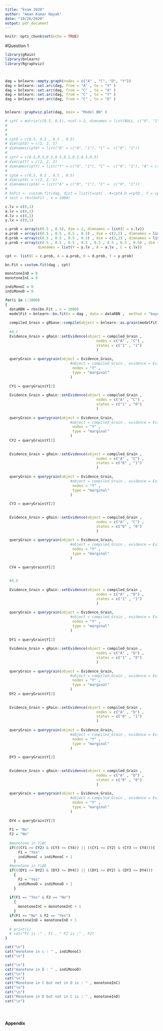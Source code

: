 ```yaml
---
title: "Exam 2020"
author: "Aman Kumar Nayak"
date: "10/26/2020"
output: pdf_document
---
```


```r
knitr::opts_chunk$set(echo = TRUE)
```


#Question 1 

```r
library(gRain)
library(bnlearn)
library(Rgraphviz)



dag = bnlearn::empty.graph(nodes = c("A" , "C", "D", "Y"))
dag = bnlearn::set.arc(dag, from = "A" , to = "Y" )
dag = bnlearn::set.arc(dag, from = "C" , to = "A" )
dag = bnlearn::set.arc(dag, from = "C" , to = "Y" )
dag = bnlearn::set.arc(dag, from = "C" , to = "D" )


bnlearn::graphviz.plot(dag, main = "Model BN" )


```


```r

# cptC = matrix(c(0.5, 0.5), ncol = 2, dimnames = list(NULL, c("0", "1")))
# 
# 
# 
# cptD = c(0.5, 0.5 , 0.5 , 0.5)
# dim(cptD) = c(2, 2, 1)
# dimnames(cptD) = list("D" = c("0", "1"), "C" =  c("0", "1"))
# 
# cptY = c(0.5,0.5,0.5,0.5,0.5,0.5,0.5,0.5)
# dim(cptY) = c(2, 2, 2)
# dimnames(cptY) = list("Y" = c("0", "1"), "C" =  c("0", "1"), "A" = c("0", "1"))
# 
# cptA = c(0.5, 0.5 , 0.5 , 0.5)
# dim(cptA) = c(2, 2, 1)
# dimnames(cptA) = list("A" = c("0", "1"), "C" =  c("0", "1"))
# 
# bnFit <- custom.fit(dag, dist = list(C=cptC , A=cptA,D =cptD , Y = cptY))
# test = rbn(bnFit , n = 1000)

```


```r

c.lv = c(0,1)
a.lv = c(0,1)
d.lv = c(0,1)
y.lv = c(0,1)

c.prob = array(c(0.5 , 0.5), dim = 2, dimnames = list(C = c.lv))
a.prob = array(c(0.5 , 0.5 , 0.5 , 0.5) , dim = c(2,2) , dimnames = list(A = a.lv , C = c.lv))
d.prob = array(c(0.5 , 0.5 , 0.5 , 0.5) , dim = c(2,2) , dimnames = list(D = d.lv , C = c.lv))
y.prob = array(c(0.5 , 0.5 , 0.5 , 0.5 , 0.5 , 0.5 , 0.5 , 0.5) , dim = c(2,2,2) ,
               dimnames = list(Y = y.lv , A = a.lv , C = c.lv))

cpt <- list(C = c.prob, A = a.prob, D = d.prob, Y = y.prob)
```


```r

bn.Fit = custom.fit(dag , cpt)

monotoneInD = 0
monotoneInC = 0

indiMonoC = 0 
indiMonoD = 0

for(i in 1:1000)
{  
  dataRBN = rbn(bn.Fit , n = 1000)
  modelFit = bnlearn::bn.fit(x = dag , data = dataRBN ,  method = "bayes")
  
  compiled_Grain = gRbase::compile(object = bnlearn::as.grain(modelFit))
  
  #A,C
  Evidence_Grain = gRain::setEvidence(object = compiled_Grain , 
                                          nodes = c("A" , "C") , 
                                          states = c("1" , "1")  
                                          )
    
  queryGrain = querygrain(object = Evidence_Grain,
                              #object = compiled_Grain , evidence = Evidence_Grain ,
                               nodes = "Y" , 
                               type = "marginal" 
                              )
  
  CY1 = queryGrain$Y[2]
  
  Evidence_Grain = gRain::setEvidence(object = compiled_Grain , 
                                          nodes = c("A" , "C") , 
                                          states = c("1" , "0")  
                                          )
    
  queryGrain = querygrain(object = Evidence_Grain,
                              #object = compiled_Grain , evidence = Evidence_Grain ,
                               nodes = "Y" , 
                               type = "marginal" 
                              )
  CY2 = queryGrain$Y[2]
  
  
  Evidence_Grain = gRain::setEvidence(object = compiled_Grain , 
                                          nodes = c("A" , "C") , 
                                          states = c("0" , "1")  
                                          )
    
  queryGrain = querygrain(object = Evidence_Grain,
                              #object = compiled_Grain , evidence = Evidence_Grain ,
                               nodes = "Y" , 
                               type = "marginal" 
                              )
  
  CY3 = queryGrain$Y[2]
  
  
  Evidence_Grain = gRain::setEvidence(object = compiled_Grain , 
                                          nodes = c("A" , "C") , 
                                          states = c("0" , "0")  
                                          )
    
  queryGrain = querygrain(object = Evidence_Grain,
                              #object = compiled_Grain , evidence = Evidence_Grain ,
                               nodes = "Y" , 
                               type = "marginal" 
                              )
  
  CY4 = queryGrain$Y[2]
  
  
  #A,D
  
  Evidence_Grain = gRain::setEvidence(object = compiled_Grain , 
                                          nodes = c("A" , "D") , 
                                          states = c("1" , "1")  
                                          )
    
  queryGrain = querygrain(object = Evidence_Grain,
                              #object = compiled_Grain , evidence = Evidence_Grain ,
                               nodes = "Y" , 
                               type = "marginal" 
                              )
  
  DY1 = queryGrain$Y[2]
  
  Evidence_Grain = gRain::setEvidence(object = compiled_Grain , 
                                          nodes = c("A" , "D") , 
                                          states = c("1" , "0")  
                                          )
    
  queryGrain = querygrain(object = Evidence_Grain,
                              #object = compiled_Grain , evidence = Evidence_Grain ,
                               nodes = "Y" , 
                               type = "marginal" 
                              )
  DY2 = queryGrain$Y[2]
  
  
  Evidence_Grain = gRain::setEvidence(object = compiled_Grain , 
                                          nodes = c("A" , "D") , 
                                          states = c("0" , "1")  
                                          )
    
  queryGrain = querygrain(object = Evidence_Grain,
                              #object = compiled_Grain , evidence = Evidence_Grain ,
                               nodes = "Y" , 
                               type = "marginal" 
                              )
  
  DY3 = queryGrain$Y[2]
  
  
  Evidence_Grain = gRain::setEvidence(object = compiled_Grain , 
                                          nodes = c("A" , "D") , 
                                          states = c("0" , "0")  
                                          )
    
  queryGrain = querygrain(object = Evidence_Grain,
                              #object = compiled_Grain , evidence = Evidence_Grain ,
                               nodes = "Y" , 
                               type = "marginal" 
                              )
  
  DY4 = queryGrain$Y[2]
  
  F1 = "No"
  F2 = "No"
  
  #monotone in Y|AC
  if(((CY1 >= CY2) & (CY3 >= CY4)) || ((CY1 <= CY2) & (CY3 <= CY4))){
      F1 = "Yes"
      indiMonoC = indiMonoC + 1
    }
  #monotone in Y|AD
  if(((DY1 >= DY2) & (DY3 >= DY4)) || ((DY1 <= DY2) & (DY3 <= DY4)))
    {
      F2 = "Yes"
      indiMonoD = indiMonoD + 1
    }
  
  if(F1 == "Yes" & F2 == "No")
    {
      monotoneInC = monotoneInC + 1
    }
  if(F1 == "No" & F2 == "Yes")
    monotoneInD = monotoneInD + 1
  
  # print(i)
  # cat("F1 is :" , F1 , " F2 is :" , F2)
}


```


```r
cat("\n")
cat("monotone in c : " , indiMonoC)
cat("\n")

cat("\n")
cat("monotone in D : " , indiMonoD)
cat("\n")
cat("\n")
cat("Monotone in C but not in D is : " , monotoneInC)
cat("\n")
cat("\n")
cat("Monotone in D but not in C is : " , monotoneInD)
cat("\n")
```




```r


```


```r


```


```r


```

**Appendix**
```r
```